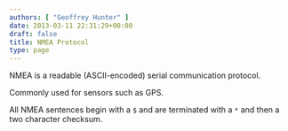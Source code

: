 ```yaml
---
authors: [ "Geoffrey Hunter" ]
date: 2013-03-11 22:31:29+00:00
draft: false
title: NMEA Protocol
type: page
---
```


<WarningIsNotes />

NMEA is a readable (ASCII-encoded) serial communication protocol.

Commonly used for sensors such as GPS.

All NMEA sentences begin with a `$` and are terminated with a `*` and then a two character checksum.
